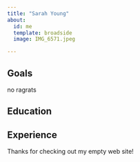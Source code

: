 ```yaml
---
title: "Sarah Young"
about:
  id: me
  template: broadside
  image: IMG_6571.jpeg

---
```


:::{#me}

## Goals

no ragrats 

## Education

## Experience

:::

Thanks for checking out my empty web site!
